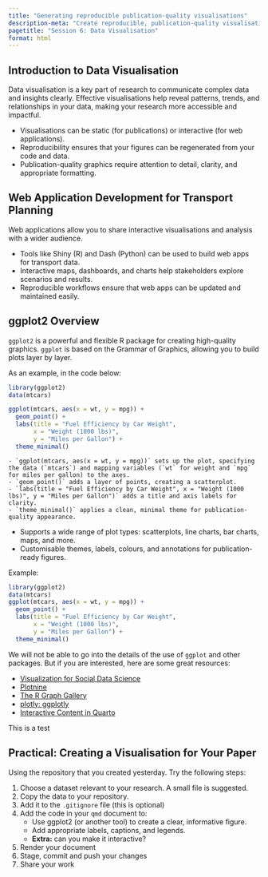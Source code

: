 ```yaml
---
title: "Generating reproducible publication-quality visualisations"
description-meta: "Create reproducible, publication-quality visualisations for transport planning using ggplot2 and other tools."
pagetitle: "Session 6: Data Visualisation"
format: html
---
```


## Introduction to Data Visualisation

Data visualisation is a key part of research to communicate complex data and insights clearly. Effective visualisations help reveal patterns, trends, and relationships in your data, making your research more accessible and impactful.

-   Visualisations can be static (for publications) or interactive (for web applications).
-   Reproducibility ensures that your figures can be regenerated from your code and data.
-   Publication-quality graphics require attention to detail, clarity, and appropriate formatting.

## Web Application Development for Transport Planning

Web applications allow you to share interactive visualisations and analysis with a wider audience.

-   Tools like Shiny (R) and Dash (Python) can be used to build web apps for transport data.
-   Interactive maps, dashboards, and charts help stakeholders explore scenarios and results.
-   Reproducible workflows ensure that web apps can be updated and maintained easily.

## ggplot2 Overview 

`ggplot2` is a powerful and flexible R package for creating high-quality graphics. `ggplot` is based on the Grammar of Graphics, allowing you to build plots layer by layer.

As an example, in the code below:

```r
library(ggplot2)
data(mtcars)

ggplot(mtcars, aes(x = wt, y = mpg)) +
  geom_point() +
  labs(title = "Fuel Efficiency by Car Weight",
       x = "Weight (1000 lbs)",
       y = "Miles per Gallon") +
  theme_minimal()
```

    - `ggplot(mtcars, aes(x = wt, y = mpg))` sets up the plot, specifying the data (`mtcars`) and mapping variables (`wt` for weight and `mpg` for miles per gallon) to the axes.
    - `geom_point()` adds a layer of points, creating a scatterplot.
    - `labs(title = "Fuel Efficiency by Car Weight", x = "Weight (1000 lbs)", y = "Miles per Gallon")` adds a title and axis labels for clarity.
    - `theme_minimal()` applies a clean, minimal theme for publication-quality appearance.
-   Supports a wide range of plot types: scatterplots, line charts, bar charts, maps, and more. 
-   Customisable themes, labels, colours, and annotations for publication-ready figures.

Example:

```r
library(ggplot2)
data(mtcars)
ggplot(mtcars, aes(x = wt, y = mpg)) +
  geom_point() +
  labs(title = "Fuel Efficiency by Car Weight",
       x = "Weight (1000 lbs)",
       y = "Miles per Gallon") +
  theme_minimal()
```

We will not be able to go into the details of the use of `ggplot` and other packages. But if you are interested, here are some great resources:

- [Visualization for Social Data Science](https://vis4sds.github.io/vis4sds/)
- [Plotnine](https://plotnine.org/)
- [The R Graph Gallery](https://r-graph-gallery.com/)
- [plotly: ggplotly](https://plotly.com/ggplot2/dumbbell-plots/)
- [Interactive Content in Quarto](https://quarto.org/docs/interactive/)


This is a test 

## Practical: Creating a Visualisation for Your Paper

Using the repository that you created yesterday. Try the following steps:

1. Choose a dataset relevant to your research. A small file is suggested.
2. Copy the data to your repository.
3. Add it to the `.gitignore` file (this is optional)
4. Add the code in your `qmd` document to:
    -   Use ggplot2 (or another tool) to create a clear, informative figure.
    -   Add appropriate labels, captions, and legends.
    - **Extra:** can you make it interactive?
5. Render your document
5. Stage, commit and push your changes
6. Share your work
